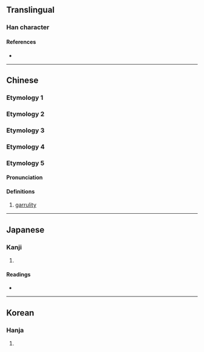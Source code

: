 {{character info/new}}
==Translingual==

===Han character===
{{Han char|rn=30|rad=口|as=08|sn=11|four=65081|canj=RJLO|ids=⿰口疌}}

====References====
* {{Han ref|kx=0195.150|dkj=03818|dj=0416.140|hdz=10639.020|uh=5551|ud=21841|bh=D478|bd=54392}}

----

==Chinese==

===Etymology 1===
{{zh-see|唼}}
{{attention|zh|variant?}}

===Etymology 2===
{{zh-see|歃}}
{{attention|zh|variant?}}

===Etymology 3===
{{zh-see|喋}}
{{attention|zh|variant?}}

===Etymology 4===
{{zh-see|嚏}}
{{attention|zh|variant?}}

===Etymology 5===

{{zh-forms}}

====Pronunciation====
{{zh-pron
|m=jié
|cat=n
}}

====Definitions====
{{zh-hanzi}}

# [[garrulity]]

----

==Japanese==

===Kanji===
{{ja-kanji|grade=|rs=口08}}

# {{rfdef|ja|sort=口08}}

====Readings====
* {{ja-readings|on=[[そう]] (sō), [[しょう]] (shō)|kun=}}

----

==Korean==

===Hanja===
{{ko-hanja|hangeul=[[잡]], [[삽]], 체|rv=jap, sap, che|mr=chap, sap, ch'e}}

# {{rfdef|ko|sort=口08}}